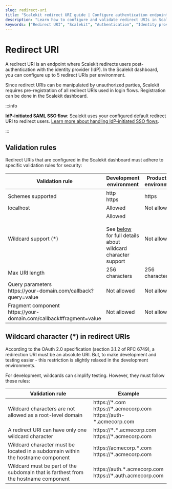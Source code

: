 ```yaml
---
slug: redirect-uri
title: "Scalekit redirect URI guide | Configure authentication endpoints"
description: "Learn how to configure and validate redirect URIs in Scalekit for secure SSO flows, including development and production environment requirements."
keywords: ["Redirect URI", "Scalekit", "Authentication", "Identity provider", "SAML SSO", "OAuth 2.0", "Wildcard support", "Security", "URI validation"]
---
```



# Redirect URI

A redirect URI is an endpoint where Scalekit redirects users post-authentication with the identity provider (IdP). In the Scalekit dashboard, you can configure up to 5 redirect URIs per environment.

Since redirect URIs can be manipulated by unauthorized parties, Scalekit requires pre-registration of all redirect URIs used in login flows. Registration can be done in the Scalekit dashboard.

:::info

**IdP-initiated SAML SSO flow**: Scalekit uses your configured default redirect URI to redirect users. [Learn more about handling IdP-initiated SSO flows](/sso/guides/setup-sso/implement-idp-initiated-sso).

:::

## Validation rules

Redirect URIs that are configured in the Scalekit dashboard must adhere to specific validation rules for security:

| Validation rule                                                                                                 | Development environment                                                                                                                 | Production environment                         |
| --------------------------------------------------------------------------------------------------------------- | --------------------------------------------------------------------------------------------------------------------------------------- | ---------------------------------------------- |
| Schemes supported                                                                                               | <FcCheckmark /> <SimpleCode>http</SimpleCode><br /> <FcCheckmark /> <SimpleCode>https </SimpleCode>                                     | <FcCheckmark /> <SimpleCode>https</SimpleCode> |
| localhost                                                                                                       | <FcCheckmark /> Allowed                                                                                                                 | <FcCancel /> Not allowed                       |
| Wildcard support (\*)                                                                                           | <FcCheckmark /> Allowed<br /><br />See [below](/sso/guides/key-concepts/redirect-uri) for full details about wildcard character support | <FcCancel /> Not allowed                       |
| Max URI length                                                                                                  | 256 characters                                                                                                                          | 256 characters                                 |
| Query parameters <br /> <SimpleCode>https:<span></span>//your-domain.com/callback?query=value</SimpleCode>      | <FcCancel /> Not allowed                                                                                                                | <FcCancel /> Not allowed                       |
| Fragment component <br /> <SimpleCode>https:<span></span>//your-domain.com/callback#fragment=value</SimpleCode> | <FcCancel /> Not allowed                                                                                                                | <FcCancel /> Not allowed                       |

## Wildcard character (<SimpleCode>\*</SimpleCode>) in redirect URIs

According to the OAuth 2.0 specification (<Link href="https://tools.ietf.org/html/rfc6749#section-3.1.2">section 3.1.2 of RFC 6749</Link>), a redirection URI must be an absolute URI. But, to make development and testing easier - this restriction is slightly relaxed in the development environments.

For development, wildcards can simplify testing. However, they must follow these rules:

| Validation rule                                                                     | Example                                                                                                                                                                                                          |
| ----------------------------------------------------------------------------------- | ---------------------------------------------------------------------------------------------------------------------------------------------------------------------------------------------------------------- |
| Wildcard characters are not allowed as a root-level domain                          | <FcCancel /> <SimpleCode>https://\*.com</SimpleCode><br/><FcCheckmark /> <SimpleCode>https://\*.acmecorp.com</SimpleCode><br/><FcCheckmark /> <SimpleCode>https<span></span>://auth-\*.acmecorp.com</SimpleCode> |
| A redirect URI can have only one wildcard character                                 | <FcCancel /> <SimpleCode>https://\*.\*.acmecorp.com</SimpleCode><br/><FcCheckmark /> <SimpleCode>https://\*.acmecorp.com</SimpleCode>                                                                            |
| Wildcard character must be located in a subdomain within the hostname component     | <FcCancel /> <SimpleCode>https<span></span>://acmecorp.\*.com</SimpleCode><br/><FcCheckmark /> <SimpleCode>https://\*.acmecorp.com</SimpleCode>                                                                  |
| Wildcard must be part of the subdomain that is farthest from the hostname component | <FcCancel /> <SimpleCode>https<span></span>://auth.\*.acmecorp.com</SimpleCode><br/><FcCheckmark /> <SimpleCode>https://\*.auth.acmecorp.com</SimpleCode>                                                        |
